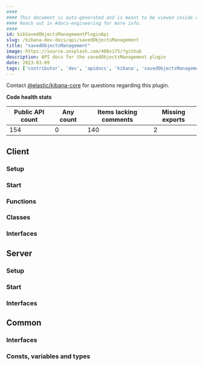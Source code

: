 ```yaml
---
####
#### This document is auto-generated and is meant to be viewed inside our experimental, new docs system.
#### Reach out in #docs-engineering for more info.
####
id: kibSavedObjectsManagementPluginApi
slug: /kibana-dev-docs/api/savedObjectsManagement
title: "savedObjectsManagement"
image: https://source.unsplash.com/400x175/?github
description: API docs for the savedObjectsManagement plugin
date: 2023-03-09
tags: ['contributor', 'dev', 'apidocs', 'kibana', 'savedObjectsManagement']
---
```




Contact [@elastic/kibana-core](https://github.com/orgs/elastic/teams/kibana-core) for questions regarding this plugin.

**Code health stats**

| Public API count  | Any count | Items lacking comments | Missing exports |
|-------------------|-----------|------------------------|-----------------|
| 154 | 0 | 140 | 2 |

## Client

### Setup
<DocDefinitionList data={[savedObjectsManagementObj.client.setup]}/>

### Start
<DocDefinitionList data={[savedObjectsManagementObj.client.start]}/>

### Functions
<DocDefinitionList data={savedObjectsManagementObj.client.functions}/>

### Classes
<DocDefinitionList data={savedObjectsManagementObj.client.classes}/>

### Interfaces
<DocDefinitionList data={savedObjectsManagementObj.client.interfaces}/>

## Server

### Setup
<DocDefinitionList data={[savedObjectsManagementObj.server.setup]}/>

### Start
<DocDefinitionList data={[savedObjectsManagementObj.server.start]}/>

### Interfaces
<DocDefinitionList data={savedObjectsManagementObj.server.interfaces}/>

## Common

### Interfaces
<DocDefinitionList data={savedObjectsManagementObj.common.interfaces}/>

### Consts, variables and types
<DocDefinitionList data={savedObjectsManagementObj.common.misc}/>

